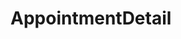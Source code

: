 
<Meta title="Appointment/Detail" component={AppointmentDetail} />

# AppointmentDetail

<Story name="1:1">
    <AppointmentDetail
        id={1}
        appointmentType={'ONE_TO_ONE'}
        instructors={['Anna Maier']}
        participants={['Max Müller']}
        appointmentTitle={'Lektion: Grundlagen td'}
        startDate={'2023-01-20T15:00Z'}
        duration={60}
        appointmentsCount={2}
        appointmentsTotal={5}
        userType={'student'}
        meetingLink={'https://www.lern-fair.de/'}
    />
</Story>

